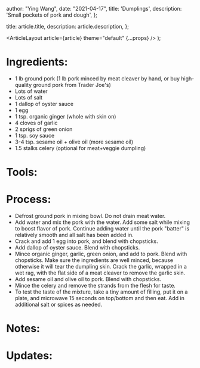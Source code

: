 
  author: "Ying Wang",
  date: "2021-04-17",
  title: 'Dumplings',
  description: 'Small pockets of pork and dough',
};

  title: article.title,
  description: article.description,
};

  <ArticleLayout article={article} theme="default" {...props} />
);

# Ingredients:

- 1 lb ground pork (1 lb pork minced by meat cleaver by hand, or buy
  high-quality ground pork from Trader Joe's)
- Lots of water
- Lots of salt
- 1 dallop of oyster sauce
- 1 egg
- 1 tsp. organic ginger (whole with skin on)
- 4 cloves of garlic
- 2 sprigs of green onion
- 1 tsp. soy sauce
- 3-4 tsp. sesame oil + olive oil (more sesame oil)
- 1.5 stalks celery (optional for meat+veggie dumpling)

# Tools:

# Process:

- Defrost ground pork in mixing bowl. Do not drain meat water.
- Add water and mix the pork with the water. Add some salt while mixing to boost
  flavor of pork. Continue adding water until the pork "batter" is relatively
  smooth and all salt has been added in.
- Crack and add 1 egg into pork, and blend with chopsticks.
- Add dallop of oyster sauce. Blend with chopsticks.
- Mince organic ginger, garlic, green onion, and add to pork. Blend with
  chopsticks. Make sure the ingredients are well minced, because otherwise it
  will tear the dumpling skin. Crack the garlic, wrapped in a wet rag, with the
  flat side of a meat cleaver to remove the garlic skin.
- Add sesame oil and olive oil to pork. Blend with chopsticks.
- Mince the celery and remove the strands from the flesh for taste.
- To test the taste of the mixture, take a tiny amount of filling, put it on a
  plate, and microwave 15 seconds on top/bottom and then eat. Add in additional
  salt or spices as needed.

# Notes:

# Updates:
